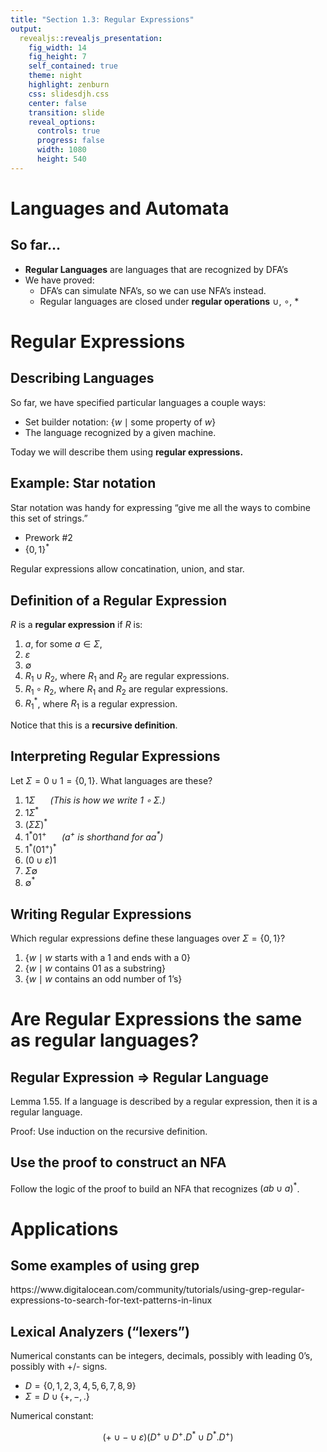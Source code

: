 ```yaml
---
title: "Section 1.3: Regular Expressions"
output: 
  revealjs::revealjs_presentation:
    fig_width: 14 
    fig_height: 7
    self_contained: true
    theme: night
    highlight: zenburn
    css: slidesdjh.css
    center: false
    transition: slide
    reveal_options:
      controls: true
      progress: false
      width: 1080
      height: 540
---
```


# Languages and Automata

## So far...

- **Regular Languages** are languages that are recognized by DFA's
- We have proved:
    + DFA's can simulate NFA's, so we can use NFA's instead.
    + Regular languages are closed under **regular operations** $\cup$, $\circ$, $*$

# Regular Expressions

## Describing Languages

So far, we have specified particular languages a couple ways:

- Set builder notation: $\{w \mid \text{some property of } w\}$
- The language recognized by a given machine.

Today we will describe them using **regular expressions.**

## Example: Star notation

Star notation was handy for expressing "give me all the ways to combine this set of strings."

- Prework #2
- $\{0 ,1\}^*$

Regular expressions allow concatination, union, and star.

## Definition of a Regular Expression

$R$ is a **regular expression** if $R$ is:

1. $a$, for some $a\in \Sigma$,
2. $\varepsilon$
3. $\emptyset$
4.  $R_1 \cup R_2$, where $R_1$ and $R_2$ are regular expressions.
5. $R_1\circ R_2$,  where $R_1$ and $R_2$ are regular expressions.
6. $R_1^*$, where $R_1$ is a regular expression.

Notice that this is a **recursive definition**.

## Interpreting Regular Expressions

Let $\Sigma = 0\cup 1 = \{0,1\}$. What languages are these?

1. $1\Sigma$ *$\quad$ (This is how we write $1\circ \Sigma$.)*
2. $1\Sigma^*$
3. $(\Sigma\Sigma)^*$
4. $1^*01^+$ *$\quad$ ($a^+$ is shorthand for $aa^*$)*
5. $1^*(01^+)^*$
6. $(0\cup\varepsilon)1$
7. $\Sigma\emptyset$
8. $\emptyset^*$

## Writing Regular Expressions

Which regular expressions define these languages over $\Sigma = \{0,1\}$?

1. $\{w \mid w \text{ starts with a 1 and ends with a 0} \}$
2. $\{w \mid w \text{ contains 01 as a substring} \}$
3. $\{w \mid w \text{ contains an odd number of 1's} \}$

# Are Regular Expressions the same as regular languages?

## Regular Expression $\Rightarrow$ Regular Language

Lemma 1.55. If a language is described by a regular expression, then it is a regular language.

Proof: Use induction on the recursive definition.

## Use the proof to construct an NFA

Follow the logic of the proof to build an NFA that recognizes $(ab \cup a)^*$.

# Applications

## Some examples of using grep

https://www.digitalocean.com/community/tutorials/using-grep-regular-expressions-to-search-for-text-patterns-in-linux

## Lexical Analyzers ("lexers")

Numerical constants can be integers, decimals, possibly with leading 0's, possibly with +/- signs.

- $D = \{0,1,2,3,4,5,6,7,8,9\}$
- $\Sigma = D \cup \{+, -, .\}$

Numerical constant:

$$
(+ \cup - \cup \varepsilon)(D^+ \cup D^+.D^* \cup D^*.D^+)
$$
